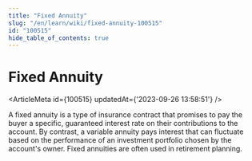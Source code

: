 ```yaml
---
title: "Fixed Annuity"
slug: "/en/learn/wiki/fixed-annuity-100515"
id: "100515"
hide_table_of_contents: true
---
```



# Fixed Annuity

<ArticleMeta id={100515} updatedAt={'2023-09-26 13:58:51'} />
<div className='border-solid border-b border-t-0 my-4 border-[var(--ifm-color-gray-300)]' />

A fixed annuity is a type of insurance contract that promises to pay the buyer a specific, guaranteed interest rate on their contributions to the account. By contrast, a variable annuity pays interest that can fluctuate based on the performance of an investment portfolio chosen by the account's owner. Fixed annuities are often used in retirement planning.
